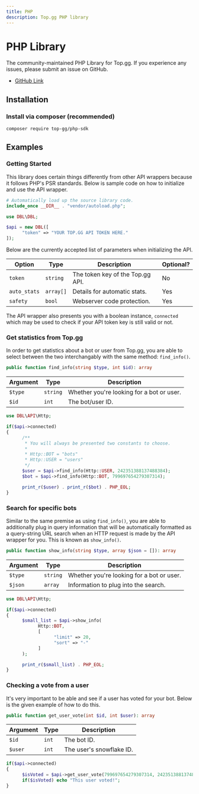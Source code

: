```yaml
---
title: PHP
description: Top.gg PHP library
---
```


# PHP Library

The community-maintained PHP Library for Top.gg. If you experience any issues, please submit an issue on GitHub.

- [GitHub Link](https://github.com/top-gg/php-sdk)

## Installation

### Install via composer (recommended)

```
composer require top-gg/php-sdk
```

## Examples

### Getting Started

This library does certain things differently from other API wrappers because it follows PHP's PSR standards. 
Below is sample code on how to initialize and use the API wrapper.

```php
# Automatically load up the source library code.
include_once __DIR__ . "vendor/autoload.php";

use DBL\DBL;

$api = new DBL([
      "token" => "YOUR TOP.GG API TOKEN HERE."
]);
```

Below are the currently accepted list of parameters when initializing the API.

| Option       | Type      | Description                      | Optional? |
| ------------ | --------- | -------------------------------- | --------- |
| `token`      | `string`  | The token key of the Top.gg API. | No        |
| `auto_stats` | `array[]` | Details for automatic stats.     | Yes       |
| `safety`     | `bool`    | Webserver code protection.       | Yes       |

The API wrapper also presents you with a boolean instance, `connected` which may be used
to check if your API token key is still valid or not.

### Get statistics from Top.gg

In order to get statistics about a bot or user from Top.gg, you are able to select between
the two interchangably with the same method: `find_info()`.

```php
public function find_info(string $type, int $id): array
```

| Argument | Type     | Description                               |
| -------- | -------- | ----------------------------------------- |
| `$type`  | `string` | Whether you're looking for a bot or user. |
| `$id`    | `int`    | The bot/user ID.                          |

```php
use DBL\API\Http;

if($api->connected)
{
      /**
       * You will always be presented two constants to choose.
       *
       * Http::BOT = "bots"
       * Http::USER = "users"
       */
      $user = $api->find_info(Http::USER, 242351388137488384);
      $bot = $api->find_info(Http::BOT, 799697654279307314);

      print_r($user) . print_r($bot) . PHP_EOL;
}
```

### Search for specific bots

Similar to the same premise as using `find_info()`, you are able to additionally plug in
query information that will be automatically formatted as a query-string URL search when
an HTTP request is made by the API wrapper for you. This is known as `show_info()`.

```php
public function show_info(string $type, array $json = []): array
```

| Argument | Type     | Description                               |
| -------- | -------- | ----------------------------------------- |
| `$type`  | `string` | Whether you're looking for a bot or user. |
| `$json`  | `array`  | Information to plug into the search.      |

```php
use DBL\API\Http;

if($api->connected)
{
      $small_list = $api->show_info(
            Http::BOT,
            [
                  "limit" => 20,
                  "sort" => "-"
            ]
      );

      print_r($small_list) . PHP_EOL;
}
```

### Checking a vote from a user

It's very important to be able and see if a user has voted for your bot.
Below is the given example of how to do this.

```php
public function get_user_vote(int $id, int $user): array
```

| Argument | Type  | Description              |
| -------- | ----- | ------------------------ |
| `$id`    | `int` | The bot ID.              |
| `$user`  | `int` | The user's snowflake ID. |

```php
if($api->connected)
{
      $isVoted = $api->get_user_vote(799697654279307314, 242351388137488384);
      if($isVoted) echo "This user voted!";
}
```
